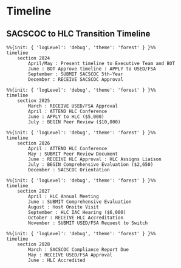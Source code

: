 # Timeline

## SACSCOC to HLC Transition Timeline

```mermaid
%%{init: { 'logLevel': 'debug', 'theme': 'forest' } }%%
timeline
    section 2024
        April/May : Present timeline to Executive Team and BOT
        June : BOT Approve timeline : APPLY to USED/FSA
        September : SUBMIT SACSCOC 5th-Year
        December : RECEIVE SACSCOC Approval
```

```mermaid
%%{init: { 'logLevel': 'debug', 'theme': 'forest' } }%%
timeline
    section 2025
        March : RECEIVE USED/FSA Approval
        April : ATTEND HLC Conference
        June : APPLY to HLC ($5,000)
        July : BEGIN Peer Review ($10,000)
```

```mermaid
%%{init: { 'logLevel': 'debug', 'theme': 'forest' } }%%
timeline
    section 2026
        April : ATTEND HLC Conference
        May : SUBMIT Peer Review Document
        June : RECEIVE HLC Approval : HLC Assigns Liaison
        July : BEGIN Comprehensive Evaluation ($2,650)
        December : SACSCOC Orientation
```

```mermaid
%%{init: { 'logLevel': 'debug', 'theme': 'forest' } }%%
timeline
    section 2027
        April : HLC Annual Meeting
        June : SUBMIT Comprehensive Evaluation
        August : Host Onsite Visit
        September : HLC IAC Hearing ($6,000)
        October : RECEIVE HLC Accreditation
        November : SUBMIT USED/FSA Request to Switch
```

```mermaid
%%{init: { 'logLevel': 'debug', 'theme': 'forest' } }%%
timeline
    section 2028
        March : SACSCOC Compliance Report Due
        May : RECEIVE USED/FSA Approval
        June : HLC Accredited
```